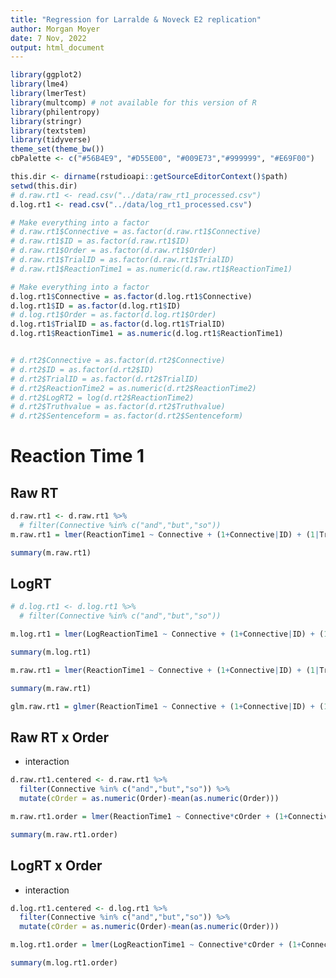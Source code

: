 ```yaml
---
title: "Regression for Larralde & Noveck E2 replication"
author: Morgan Moyer
date: 7 Nov, 2022
output: html_document
---
```


```r
library(ggplot2)
library(lme4)
library(lmerTest)
library(multcomp) # not available for this version of R
library(philentropy)
library(stringr)
library(textstem)
library(tidyverse)
theme_set(theme_bw())
cbPalette <- c("#56B4E9", "#D55E00", "#009E73","#999999", "#E69F00")
```

```r
this.dir <- dirname(rstudioapi::getSourceEditorContext()$path)
setwd(this.dir)
# d.raw.rt1 <- read.csv("../data/raw_rt1_processed.csv")
d.log.rt1 <- read.csv("../data/log_rt1_processed.csv")
```



```r

# Make everything into a factor
# d.raw.rt1$Connective = as.factor(d.raw.rt1$Connective)
# d.raw.rt1$ID = as.factor(d.raw.rt1$ID)
# d.raw.rt1$Order = as.factor(d.raw.rt1$Order)
# d.raw.rt1$TrialID = as.factor(d.raw.rt1$TrialID)
# d.raw.rt1$ReactionTime1 = as.numeric(d.raw.rt1$ReactionTime1)

# Make everything into a factor
d.log.rt1$Connective = as.factor(d.log.rt1$Connective)
d.log.rt1$ID = as.factor(d.log.rt1$ID)
# d.log.rt1$Order = as.factor(d.log.rt1$Order)
d.log.rt1$TrialID = as.factor(d.log.rt1$TrialID)
d.log.rt1$ReactionTime1 = as.numeric(d.log.rt1$ReactionTime1)


# d.rt2$Connective = as.factor(d.rt2$Connective)
# d.rt2$ID = as.factor(d.rt2$ID)
# d.rt2$TrialID = as.factor(d.rt2$TrialID)
# d.rt2$ReactionTime2 = as.numeric(d.rt2$ReactionTime2)
# d.rt2$LogRT2 = log(d.rt2$ReactionTime2)
# d.rt2$Truthvalue = as.factor(d.rt2$Truthvalue)
# d.rt2$Sentenceform = as.factor(d.rt2$Sentenceform)

```


# Reaction Time 1
## Raw RT

```r
d.raw.rt1 <- d.raw.rt1 %>% 
  # filter(Connective %in% c("and","but","so"))
m.raw.rt1 = lmer(ReactionTime1 ~ Connective + (1+Connective|ID) + (1|TrialID), data=d.raw.rt1)

summary(m.raw.rt1)

```

## LogRT
```r
# d.log.rt1 <- d.log.rt1 %>% 
  # filter(Connective %in% c("and","but","so"))

m.log.rt1 = lmer(LogReactionTime1 ~ Connective + (1+Connective|ID) + (1|TrialID), data=d.log.rt1)

summary(m.log.rt1)

```


```r

m.raw.rt1 = lmer(ReactionTime1 ~ Connective + (1+Connective|ID) + (1|TrialID), data=d.log.rt1)

summary(m.raw.rt1)

glm.raw.rt1 = glmer(ReactionTime1 ~ Connective + (1+Connective|ID) + (1|TrialID), data=d.log.rt1, link='probit')

```


## Raw RT x Order
- interaction

```r
d.raw.rt1.centered <- d.raw.rt1 %>% 
  filter(Connective %in% c("and","but","so")) %>% 
  mutate(cOrder = as.numeric(Order)-mean(as.numeric(Order)))

m.raw.rt1.order = lmer(ReactionTime1 ~ Connective*cOrder + (1+Connective|ID) + (1|TrialID), data=d.raw.rt1.centered)

summary(m.raw.rt1.order)

```

## LogRT x Order
- interaction
```r
d.log.rt1.centered <- d.log.rt1 %>% 
  filter(Connective %in% c("and","but","so")) %>% 
  mutate(cOrder = as.numeric(Order)-mean(as.numeric(Order)))

m.log.rt1.order = lmer(LogReactionTime1 ~ Connective*cOrder + (1+Connective|ID) + (1|TrialID), data=d.log.rt1.centered)

summary(m.log.rt1.order)

```










